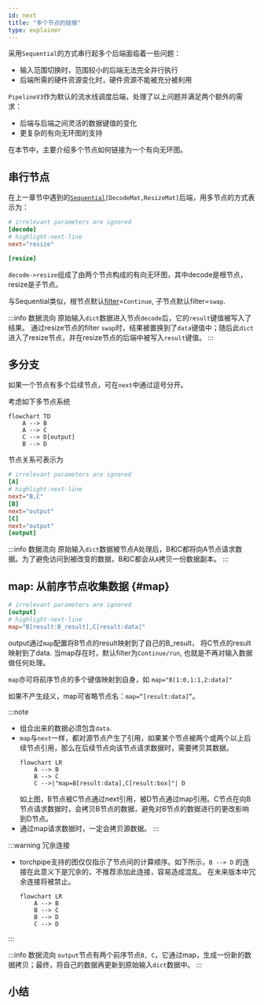 ```yaml
---
id: next
title: "多个节点的链接"
type: explainer
---
```


采用`Sequential`的方式串行起多个后端面临着一些问题：
- 输入范围切换时，范围较小的后端无法完全并行执行
- 后端所需的硬件资源变化时，硬件资源不能被充分被利用

`PipelineV3`作为默认的流水线调度后端，处理了以上问题并满足两个额外的需求：
- 后端与后端之间灵活的数据键值的变化
- 更复杂的有向无环图的支持

在本节中，主要介绍多个节点如何链接为一个有向无环图。

## 串行节点
在上一章节中遇到的[`Sequential`](../Intra-node/Sequential.mdx)`[DecodeMat,ResizeMat]`后端，用多节点的方式表示为：
```toml
# irrelevant parameters are ignored 
[decode]
# highlight-next-line
next="resize"

[resize]
```

`decode->resize`组成了由两个节点构成的有向无环图，其中decode是根节点，resize是子节点。

与Sequential类似，根节点默认[filter](../Intra-node/Sequential.mdx#filter_sequential)=`Continue`, 子节点默认filter=`swap`.

:::info 数据流向
原始输入`dict`数据进入节点`decode`后，它的`result`键值被写入了结果。
通过resize节点的filter `swap`时，结果被置换到了`data`键值中；随后此`dict`进入了resize节点，并在resize节点的后端中被写入`result`键值。
:::

## 多分支

如果一个节点有多个后续节点，可在`next`中通过逗号分开。

考虑如下多节点系统

```mermaid
flowchart TD
    A --> B
    A --> C
    C --> D[output]
    B --> D
```
 
节点关系可表示为

```toml
# irrelevant parameters are ignored 
[A]
# highlight-next-line
next="B,C"
[B]
next="output"
[C]
next="output"
[output]
```

:::info 数据流向
原始输入`dict`数据被节点A处理后，B和C都将向A节点请求数据。为了避免访问到被改变的数据，B和C都会从`A`拷贝一份数据副本。
:::

## map: 从前序节点收集数据 {#map}

```toml
# irrelevant parameters are ignored 
[output]
# highlight-next-line
map="B[result:B_result],C[result:data]"
```

output通过`map`配置将B节点的result映射到了自己的B_result， 将C节点的result映射到了data. 当map存在时，默认filter为`Continue/run`, 也就是不再对输入数据做任何处理。

`map`亦可将前序节点的多个键值映射到自身，如 `map="B[1:0,1:1,2:data]"`

如果不产生歧义，map可省略节点名：`map=“[result:data]”`。

:::note
- 组合出来的数据必须包含`data`. 
- `map`与`next`一样，都对源节点产生了引用，如果某个节点被两个或两个以上后续节点引用，那么在后续节点向该节点请求数据时，需要拷贝其数据。
    ```mermaid
    flowchart LR
        A --> B
        B --> C
        C -->|"map=B[result:data],C[result:box]"| D
    ```
    如上图，B节点被C节点通过next引用，被D节点通过map引用。C节点在向B节点请求数据时，会拷贝B节点的数据，避免对B节点的数据进行的更改影响到D节点。
- 通过map请求数据时，一定会拷贝源数据。
:::

:::warning 冗余连接
- torchpipe支持的图仅仅指示了节点间的计算顺序。如下所示，`B --> D` 的连接在此意义下是冗余的，不推荐添加此连接，容易造成混乱。 在未来版本中冗余连接将被禁止。

    ```mermaid
    flowchart LR
        A --> B
        B --> C
        B --> D
        C --> D
    ```
    
:::

:::info 数据流向
`output`节点有两个前序节点`B, C`，它通过map，生成一份新的数据拷贝；最终，将自己的数据再更新到原始输入`dict`数据中。
:::
## 小结
 